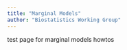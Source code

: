 ```yaml
---
title: "Marginal Models"
author: "Biostatistics Working Group"
---
```


test page for marginal models howtos
